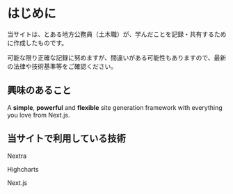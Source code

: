 
# はじめに

当サイトは、とある地方公務員（土木職）が、学んだことを記録・共有するために作成したものです。

可能な限り正確な記録に努めますが、間違いがある可能性もありますので、最新の法律や技術基準等をご確認ください。

## 興味のあること

A **simple**, **powerful** and **flexible** site generation framework with everything you love from Next.js.

## 当サイトで利用している技術

Nextra

Highcharts

Next.js



